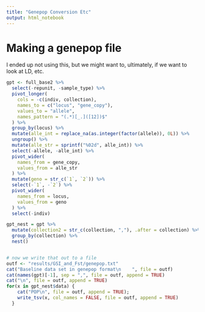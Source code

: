 ```yaml
---
title: "Genepop Conversion Etc"
output: html_notebook
---
```


# Making a genepop file

I ended up not using this, but we might want to, ultimately, if we want to look at
LD, etc.


```r
gpt <- full_base2 %>%
  select(-repunit, -sample_type) %>%
  pivot_longer(
    cols = -c(indiv, collection),
    names_to = c("locus", "gene_copy"),
    values_to = "allele",
    names_pattern = "(.*)[_.]([12])$"
  ) %>%
  group_by(locus) %>%
  mutate(alle_int = replace_na(as.integer(factor(allele)), 0L)) %>%
  ungroup() %>%
  mutate(alle_str = sprintf("%02d", alle_int)) %>%
  select(-allele, -alle_int) %>%
  pivot_wider(
    names_from = gene_copy,
    values_from = alle_str
  ) %>%
  mutate(geno = str_c(`1`, `2`)) %>%
  select(-`1`, -`2`) %>%
  pivot_wider(
    names_from = locus,
    values_from = geno
  ) %>%
  select(-indiv)

gpt_nest = gpt %>%
  mutate(collection2 = str_c(collection, ","), .after = collection) %>%
  group_by(collection) %>%
  nest()


# now we write that out to a file
outf <- "results/GSI_and_Fst/genepop.txt"
cat("Baseline data set in genepop format\n    ", file = outf)
cat(names(gpt)[-1], sep = ",", file = outf, append = TRUE)
cat("\n", file = outf, append = TRUE)
for(x in gpt_nest$data) {
    cat("POP\n", file = outf, append = TRUE); 
    write_tsv(x, col_names = FALSE, file = outf, append = TRUE)
  }
```
